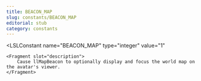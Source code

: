 ```yaml
---
title: BEACON_MAP
slug: constants/BEACON_MAP
editorial: stub
category: constants
---
```


<LSLConstant
	name="BEACON_MAP"
	type="integer"
	value="1"
>
	<Fragment slot="description">
		Cause llMapBeacon to optionally display and focus the world map on the avatar's viewer.
	</Fragment>
</LSLConstant>
